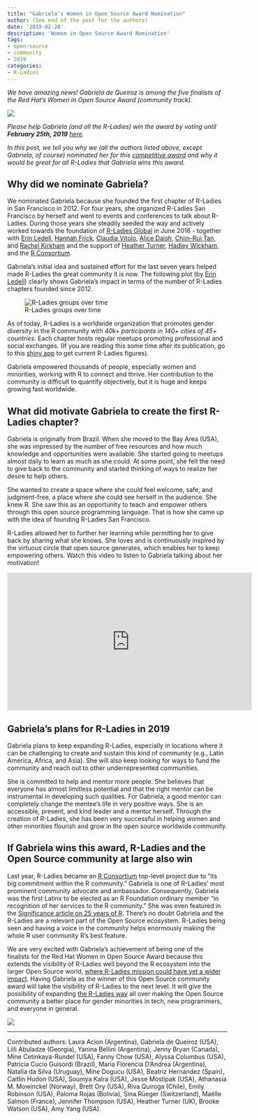 ```yaml
---
title: "Gabriela's Women in Open Source Award Nomination"
author: (See end of the post for the authors)
date: '2019-02-20'
description: 'Women in Open Source Award Nomination'
tags:
- open-source
- community
- 2019
categories:
- R-Ladies
---
```


*We have amazing news! Gabriela de Queiroz is among the five finalists of the Red Hat’s Women in Open Source Award (community track).* 

![](../image/open-source-award.png)


*Please help Gabriela (and all the R-Ladies) win the award by voting until **February 25th, 2019** [here](https://www.redhat.com/en/about/women-in-open-source).* 

*In this post, we tell you why we (all the authors listed above, except Gabriela, of course) nominated her for this [competitive award](https://twitter.com/spotrh/status/1072877761319092224?s=19) and why it would be great for all R-Ladies that Gabriela wins this award.*

## Why did we nominate Gabriela?

We nominated Gabriela because she founded the first chapter of R-Ladies in San Francisco in 2012. For four years, she organized R-Ladies San Francisco by herself and went to events and conferences to talk about R-Ladies. 
During those years she steadily seeded the way and actively worked towards the foundation of [R-Ladies Global](https://rladies.org/) in June 2016 - together with [Erin Ledell](https://twitter.com/ledell), [Hannah Frick](https://twitter.com/hfcfrick), [Claudia Vitolo](https://twitter.com/clavitolo), [Alice Daish](https://twitter.com/alice_data), [Chiin-Rui Tan](https://rlaies.org/r-speakers/name/chiin-rui-tan), and [Rachel Kirkham](https://www.linkedin.com/in/rachel-kirkham-8a41402b/?originalSubdomain=uk) and the support of [Heather Turner](https://twitter.com/HeathrTurnr), [Hadley Wickham](https://twitter.com/hadleywickham), and the [R Consortium](https://twitter.com/RConsortium).

Gabriela’s initial idea and sustained effort for the last seven years helped made R-Ladies the great community it is now. The following plot (by [Erin Ledell](https://twitter.com/ledell)) clearly shows Gabriela’s impact in terms of the number of R-Ladies chapters founded since 2012.

![R-Ladies groups over time](../image/rladies-global.png)

As of today, R-Ladies is a worldwide organization that promotes gender diversity in the R community with *40k+ participants in 140+ cities of 45+ countries*. Each chapter hosts regular meetups promoting professional and social exchanges. (If you are reading this some time after its publication, go to this [shiny app](https://gqueiroz.shinyapps.io/rshinylady/) to get current R-Ladies figures).

Gabriela empowered thousands of people, especially women and minorities, working with R to connect and thrive. Her contribution to the community is difficult to quantify objectively, but it is huge and keeps growing fast worldwide.

## What did motivate Gabriela to create the first R-Ladies chapter?

Gabriela is originally from Brazil. When she moved to the Bay Area (USA), she was impressed by the number of free resources and how much knowledge and opportunities were available. She started going to meetups almost daily to learn as much as she could. At some point, she felt the need to give back to the community and started thinking of ways to realize her desire to help others. 

She wanted to create a space where she could feel welcome, safe, and judgment-free, a place where she could see herself in the audience. She knew R. She saw this as an opportunity to teach and empower others through this open source programming language. That is how she came up with the idea of founding R-Ladies San Francisco.

R-Ladies allowed her to further her learning while permitting her to give back by sharing what she knows. She loves and is continuously inspired by the virtuous circle that open source generates, which enables her to keep empowering others. Watch this video to listen to Gabriela talking about her motivation!

<iframe width="560" height="315" src="https://www.youtube.com/embed/a3DK4XoBZ14" frameborder="0" allow="accelerometer; autoplay; encrypted-media; gyroscope; picture-in-picture" allowfullscreen></iframe>

## Gabriela’s plans for R-Ladies in 2019

Gabriela plans to keep expanding R-Ladies, especially in locations where it can be challenging to create and sustain this kind of community (e.g., Latin America, Africa, and Asia). She will also keep looking for ways to fund the community and reach out to other underrepresented communities.

She is committed to help and mentor more people. She believes that everyone has almost limitless potential and that the right mentor can be instrumental in developing such qualities. For Gabriela, a good mentor can completely change the mentee’s life in very positive ways. She is an accessible, present, and kind leader and a mentor herself. Through the creation of R-Ladies, she has been very successful in helping women and other minorities flourish and grow in the open source worldwide community.

## If Gabriela wins this award, R-Ladies and the Open Source community at large also win

Last year, R-Ladies became an [R Consortium](https://www.r-consortium.org/) top-level project due to “its big commitment within the R community.” Gabriela is one of R-Ladies' most prominent community advocate and ambassador. Consequently, Gabriela was the first Latinx to be elected as an R Foundation ordinary member “in recognition of her services to the R community.” She was even featured in the [Significance article on 25 years of R](https://bit.ly/2DiWKLD). There’s no doubt Gabriela and the R-Ladies are a relevant part of the Open Source ecosystem. R-Ladies being seen and having a voice in the community helps enormously making the whole R user community R's best feature.

We are very excited with Gabriela’s achievement of being one of the finalists for the Red Hat Women in Open Source Award because this extends the visibility of R-Ladies well beyond the R ecosystem into the larger Open Source world, [where R-Ladies mission could have yet a wider impact](https://www.theverge.com/2018/10/22/18011854/linus-torvalds-linux-kernel-development-return-code-of-conduct). Having Gabriela as the winner of this Open Source community award will take the visibility of R-Ladies to the next level. It will give the possibility of expanding [the R-Ladies way](https://d4tagirl.com/2017/01/the-r-ladies-way) all over making the Open Source community a better place for gender minorities in tech, new programmers, and everyone in general.

![](../image/rladies-rstudio2019.png)

-----
Contributed authors: Laura Acion (Argentina), Gabriela de Queiroz (USA), Liili Abuladze (Georgia), Yanina Bellini (Argentina), Jenny Bryan (Canada), Mine Cetinkaya-Rundel (USA), Fanny Chow (USA), Alyssa Columbus (USA), Patricia Cucio Guisordi (Brazil), Maria Florencia D’Andrea (Argentina), Natalia da Silva (Uruguay), Mine Dogucu (USA), Beatriz Hernández (Spain), Caitlin Hudon (USA), Soumya Kalra (USA), Jesse Mostipak (USA), Athanasia M. Mowinckel (Norway), Brett Ory (USA), Riva Quiroga (Chile), Emily Robinson (USA), Paloma Rojas (Bolivia), Sina Rüeger (Switzerland), Maëlle Salmon (France), Jennifer Thompson (USA), Heather Turner (UK), Brooke Watson (USA), Amy Yang (USA).

